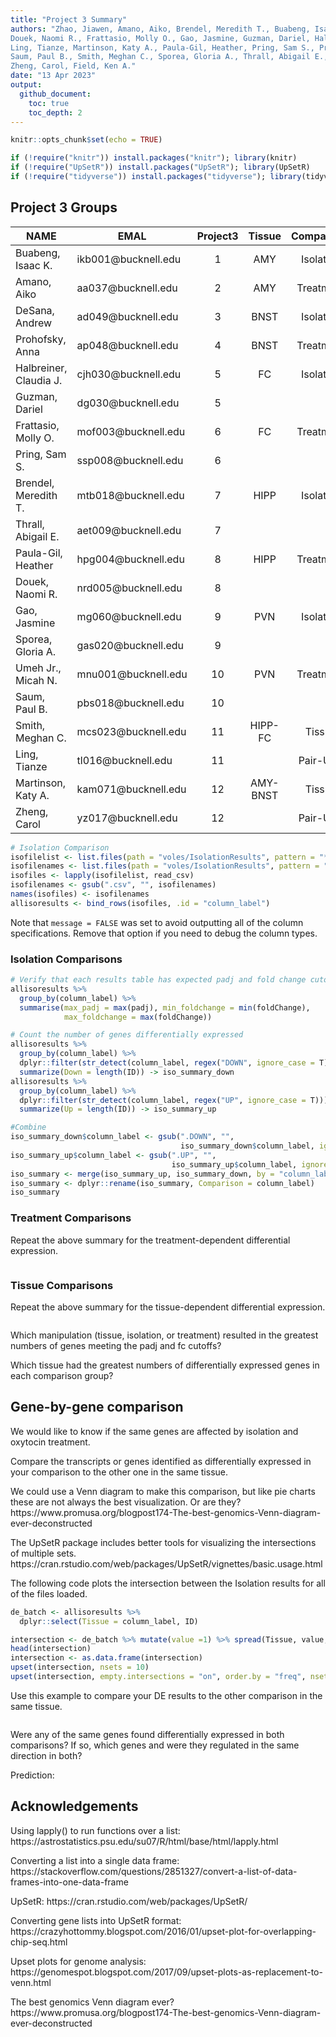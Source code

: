 ```yaml
---
title: "Project 3 Summary"
authors: "Zhao, Jiawen, Amano, Aiko, Brendel, Meredith T., Buabeng, Isaac K., DeSana, Andrew,
Douek, Naomi R., Frattasio, Molly O., Gao, Jasmine, Guzman, Dariel, Halbreiner, Claudia J., 
Ling, Tianze, Martinson, Katy A., Paula-Gil, Heather, Pring, Sam S., Prohofsky, Anna, 
Saum, Paul B., Smith, Meghan C., Sporea, Gloria A., Thrall, Abigail E., Umeh Jr., Micah N.
Zheng, Carol, Field, Ken A."
date: "13 Apr 2023"
output:
  github_document:
    toc: true
    toc_depth: 2
---
```


```r
knitr::opts_chunk$set(echo = TRUE)
```

```r
if (!require("knitr")) install.packages("knitr"); library(knitr)
if (!require("UpSetR")) install.packages("UpSetR"); library(UpSetR)
if (!require("tidyverse")) install.packages("tidyverse"); library(tidyverse) # Load tidyverse last
```

## Project 3 Groups

| NAME                   | EMAL                | Project3 | Tissue | Comparison |
|------------------------|---------------------|:--------:|:------:|:----------:|
| Buabeng, Isaac K.      | ikb001@bucknell.edu | 1        |  AMY   | Isolation  |
| Amano, Aiko            | aa037@bucknell.edu  | 2        |  AMY   | Treatment  |
| DeSana, Andrew         | ad049@bucknell.edu  | 3        |  BNST  | Isolation  |
| Prohofsky, Anna        | ap048@bucknell.edu  | 4        |  BNST  | Treatment  |
| Halbreiner, Claudia J. | cjh030@bucknell.edu | 5        |  FC    | Isolation  |
| Guzman, Dariel         | dg030@bucknell.edu  | 5        |        |            |
| Frattasio, Molly O.    | mof003@bucknell.edu | 6        |  FC    | Treatment  |
| Pring, Sam S.          | ssp008@bucknell.edu | 6        |        |            |
| Brendel, Meredith T.   | mtb018@bucknell.edu | 7        |  HIPP  | Isolation  |
| Thrall, Abigail E.     | aet009@bucknell.edu | 7        |        |            |
| Paula-Gil, Heather     | hpg004@bucknell.edu | 8        |  HIPP  | Treatment  |
| Douek, Naomi R.        | nrd005@bucknell.edu | 8        |        |            |
| Gao, Jasmine           | mg060@bucknell.edu  | 9        |  PVN   | Isolation  |
| Sporea, Gloria A.      | gas020@bucknell.edu | 9        |        |            |
| Umeh Jr., Micah N.     | mnu001@bucknell.edu | 10       |  PVN   | Treatment  |
| Saum, Paul B.          | pbs018@bucknell.edu | 10       |        |            |
| Smith, Meghan C.       | mcs023@bucknell.edu | 11       | HIPP-FC|   Tissue   |
| Ling, Tianze           | tl016@bucknell.edu  | 11       |        | Pair-Untr  |
| Martinson, Katy A.     | kam071@bucknell.edu | 12       |AMY-BNST|   Tissue   |
| Zheng, Carol           | yz017@bucknell.edu  | 12       |        | Pair-Untr  |


```r
# Isolation Comparison
isofilelist <- list.files(path = "voles/IsolationResults", pattern = "*.csv", full.names = T)
isofilenames <- list.files(path = "voles/IsolationResults", pattern = "*.csv", full.names = F)
isofiles <- lapply(isofilelist, read_csv)
isofilenames <- gsub(".csv", "", isofilenames)
names(isofiles) <- isofilenames
allisoresults <- bind_rows(isofiles, .id = "column_label")
```

Note that `message = FALSE` was set to avoid outputting all of the column specifications.
Remove that option if you need to debug the column types.

### Isolation Comparisons

```r
# Verify that each results table has expected padj and fold change cutoffs
allisoresults %>%
  group_by(column_label) %>%
  summarise(max_padj = max(padj), min_foldchange = min(foldChange), 
            max_foldchange = max(foldChange))

# Count the number of genes differentially expressed
allisoresults %>%
  group_by(column_label) %>%
  dplyr::filter(str_detect(column_label, regex("DOWN", ignore_case = T))) %>%
  summarize(Down = length(ID)) -> iso_summary_down
allisoresults %>%
  group_by(column_label) %>%
  dplyr::filter(str_detect(column_label, regex("UP", ignore_case = T))) %>%
  summarize(Up = length(ID)) -> iso_summary_up

#Combine
iso_summary_down$column_label <- gsub(".DOWN", "", 
                                      iso_summary_down$column_label, ignore.case = TRUE)
iso_summary_up$column_label <- gsub(".UP", "", 
                                    iso_summary_up$column_label, ignore.case = TRUE)
iso_summary <- merge(iso_summary_up, iso_summary_down, by = "column_label")
iso_summary <- dplyr::rename(iso_summary, Comparison = column_label)
iso_summary
```

### Treatment Comparisons

Repeat the above summary for the treatment-dependent differential expression.

```r

```


### Tissue Comparisons

Repeat the above summary for the tissue-dependent differential expression.

```r

```

Which manipulation (tissue, isolation, or treatment) resulted in the greatest numbers of genes meeting the padj and fc cutoffs?

Which tissue had the greatest numbers of differentially expressed genes in each comparison group?

## Gene-by-gene comparison

We would like to know if the same genes are affected by isolation and oxytocin treatment.

Compare the transcripts or genes identified as differentially expressed in your comparison to the other one in the same tissue.

We could use a Venn diagram to make this comparison, but like pie charts these are not always the best visualization. Or are they?
https://www.promusa.org/blogpost174-The-best-genomics-Venn-diagram-ever-deconstructed

The UpSetR package includes better tools for visualizing the intersections of multiple sets. 
https://cran.rstudio.com/web/packages/UpSetR/vignettes/basic.usage.html

The following code plots the intersection between the Isolation results for all of the files loaded. 

```r
de_batch <- allisoresults %>% 
  dplyr::select(Tissue = column_label, ID)

intersection <- de_batch %>% mutate(value =1) %>% spread(Tissue, value, fill =0 )
head(intersection)
intersection <- as.data.frame(intersection)
upset(intersection, nsets = 10)
upset(intersection, empty.intersections = "on", order.by = "freq", nsets = 10)
```

Use this example to compare your DE results to the other comparison in the same tissue.

```r

```

Were any of the same genes found differentially expressed in both comparisons? 
If so, which genes and were they regulated in the same direction in both?

Prediction:


## Acknowledgements

Using lapply() to run functions over a list: https://astrostatistics.psu.edu/su07/R/html/base/html/lapply.html

Converting a list into a single data frame: https://stackoverflow.com/questions/2851327/convert-a-list-of-data-frames-into-one-data-frame

UpSetR: https://cran.rstudio.com/web/packages/UpSetR/

Converting gene lists into UpSetR format: https://crazyhottommy.blogspot.com/2016/01/upset-plot-for-overlapping-chip-seq.html

Upset plots for genome analysis: https://genomespot.blogspot.com/2017/09/upset-plots-as-replacement-to-venn.html 

The best genomics Venn diagram ever?
https://www.promusa.org/blogpost174-The-best-genomics-Venn-diagram-ever-deconstructed